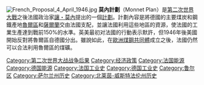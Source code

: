 {{expand|time=2015-04-03T16:34:01+00:00}}
[[File:French_Proposal_4_April_1946.jpg|thumb]]
'''莫內計劃'''（Monnet Plan）是[[第二次世界大戰|第二次世界大戰]]之後法國政治家[[讓・莫內|讓・莫內]]提出的一個[[計劃|計劃]]。計劃內容是將德國的主要煤炭和鋼鐵產地[[魯爾區|魯爾區]]和[[薩爾蘭|薩爾蘭]]交由法國支配，並讓法國利用這些地區的資源，使法國的工業生產達到戰前150%的水準。英美最初对法國的行動表示默許，但1946年後美國開始反對將魯爾區自德國分出。雖說如此，在[[歐洲煤鋼共同體|歐洲煤鋼共同體]]成立之後，法國仍然可以合法利用魯爾區的煤礦。

[[Category:第二次世界大战战争后果|Category:第二次世界大战战争后果]]
[[Category:经济政策|Category:经济政策]]
[[Category:法国能源|Category:法国能源]]
[[Category:德国能源|Category:德国能源]]
[[Category:法国工业史|Category:法国工业史]]
[[Category:德国工业史|Category:德国工业史]]
[[Category:鲁尔区|Category:鲁尔区]]
[[Category:萨尔兰州历史|Category:萨尔兰州历史]]
[[Category:北莱茵-威斯特法伦州历史|Category:北莱茵-威斯特法伦州历史]]